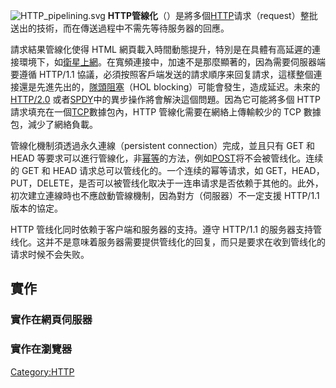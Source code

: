 {{noteTA
|G1=IT
}}
{{Expand English|HTTP pipelining}}

[[File:HTTP_pipelining.svg|thumb]]
'''HTTP管線化'''（{{lang-en|HTTP pipelining}}）是將多個[[HTTP|HTTP]]请求（request）整批送出的技術，而在傳送過程中不需先等待服务器的回應。

請求結果管線化使得 HTML 網頁載入時間動態提升，特別是在具體有高延遲的連接環境下，如[[衛星上網|衛星上網]]。在寬頻連接中，加速不是那麼顯著的，因為需要伺服器端要遵循 HTTP/1.1 協議，必須按照客戶端发送的請求順序来回复請求，這樣整個連接還是先進先出的，[[隊頭阻塞|隊頭阻塞]]（HOL blocking）可能會發生，造成延迟。未來的 [[HTTP/2|HTTP/2.0]] 或者[[SPDY|SPDY]]中的異步操作將會解決這個問題。因為它可能將多個 HTTP 請求填充在一個[[传输控制协议|TCP]]數據包內，HTTP 管線化需要在網絡上傳輸較少的 TCP 數據包，減少了網絡負載。

管線化機制須透過永久連線（persistent connection）完成，並且只有 GET 和 HEAD 等要求可以進行管線化，非[[幂等|幂等]]的方法，例如[[POST|POST]]将不会被管线化。连续的 GET 和 HEAD 请求总可以管线化的。一个连续的幂等请求，如 GET，HEAD，PUT，DELETE，是否可以被管线化取决于一连串请求是否依赖于其他的。此外，初次建立連線時也不應啟動管線機制，因為對方（伺服器）不一定支援 HTTP/1.1 版本的協定。

HTTP 管线化同时依赖于客户端和服务器的支持。遵守 HTTP/1.1 的服务器支持管线化。这并不是意味着服务器需要提供管线化的回复，而只是要求在收到管线化的请求时候不会失败。

== 實作 ==
=== 實作在網頁伺服器 ===

=== 實作在瀏覽器 ===
[[Category:HTTP|Category:HTTP]]